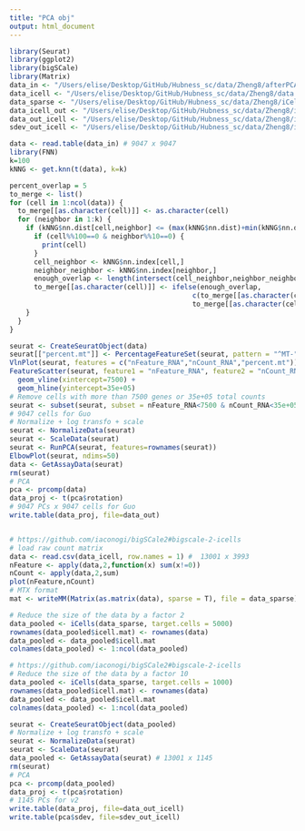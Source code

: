 ```yaml
---
title: "PCA obj"
output: html_document
---
```


```r
library(Seurat)
library(ggplot2)
library(bigSCale)
library(Matrix)
data_in <- "/Users/elise/Desktop/GitHub/Hubness_sc/data/Zheng8/afterPCA/zheng8_pca_readyforhubness.txt"
data_icell <- "/Users/elise/Desktop/GitHub/Hubness_sc/data/Zheng8/data.csv"
data_sparse <- "/Users/elise/Desktop/GitHub/Hubness_sc/data/Zheng8/iCell/zheng8.mtx"
data_icell_out <- "/Users/elise/Desktop/GitHub/Hubness_sc/data/Zheng8/iCell/zheng8_icell2.txt"
data_out_icell <- "/Users/elise/Desktop/GitHub/Hubness_sc/data/Zheng8/iCell/zheng8_icell2_pca_readyforhubness.txt"
sdev_out_icell <- "/Users/elise/Desktop/GitHub/Hubness_sc/data/Zheng8/iCell/zheng8_icell2_pca_sdev.txt"
```

```r
data <- read.table(data_in) # 9047 x 9047
library(FNN)
k=100
kNNG <- get.knn(t(data), k=k)

percent_overlap = 5
to_merge <- list()
for (cell in 1:ncol(data)) {
  to_merge[[as.character(cell)]] <- as.character(cell)
  for (neighbor in 1:k) {
    if (kNNG$nn.dist[cell,neighbor] <= (max(kNNG$nn.dist)+min(kNNG$nn.dist))/2) {
      if (cell%%100==0 & neighbor%%10==0) {
        print(cell)
      }
      cell_neighbor <- kNNG$nn.index[cell,]
      neighbor_neighbor <- kNNG$nn.index[neighbor,]
      enough_overlap <- length(intersect(cell_neighbor,neighbor_neighbor))/k*100 >= percent_overlap
      to_merge[[as.character(cell)]] <- ifelse(enough_overlap,
                                             c(to_merge[[as.character(cell)]],as.character(neighbor)),
                                             to_merge[[as.character(cell)]])
    }
  }
}

seurat <- CreateSeuratObject(data)
seurat[["percent.mt"]] <- PercentageFeatureSet(seurat, pattern = "^MT-")
VlnPlot(seurat, features = c("nFeature_RNA","nCount_RNA","percent.mt"))
FeatureScatter(seurat, feature1 = "nFeature_RNA", feature2 = "nCount_RNA") + 
  geom_vline(xintercept=7500) +
  geom_hline(yintercept=35e+05)
# Remove cells with more than 7500 genes or 35e+05 total counts
seurat <- subset(seurat, subset = nFeature_RNA<7500 & nCount_RNA<35e+05)
# 9047 cells for Guo
# Normalize + log transfo + scale
seurat <- NormalizeData(seurat)
seurat <- ScaleData(seurat)
seurat <- RunPCA(seurat, features=rownames(seurat))
ElbowPlot(seurat, ndims=50)
data <- GetAssayData(seurat)
rm(seurat)
# PCA
pca <- prcomp(data)
data_proj <- t(pca$rotation)
# 9047 PCs x 9047 cells for Guo
write.table(data_proj, file=data_out)
```

```r

```

```r
# https://github.com/iaconogi/bigSCale2#bigscale-2-icells
# load raw count matrix
data <- read.csv(data_icell, row.names = 1) #  13001 x 3993
nFeature <- apply(data,2,function(x) sum(x!=0))
nCount <- apply(data,2,sum)
plot(nFeature,nCount)
# MTX format
mat <- writeMM(Matrix(as.matrix(data), sparse = T), file = data_sparse)

# Reduce the size of the data by a factor 2
data_pooled <- iCells(data_sparse, target.cells = 5000)
rownames(data_pooled$icell.mat) <- rownames(data)
data_pooled <- data_pooled$icell.mat
colnames(data_pooled) <- 1:ncol(data_pooled)
```

```r
# https://github.com/iaconogi/bigSCale2#bigscale-2-icells
# Reduce the size of the data by a factor 10
data_pooled <- iCells(data_sparse, target.cells = 1000)
rownames(data_pooled$icell.mat) <- rownames(data)
data_pooled <- data_pooled$icell.mat
colnames(data_pooled) <- 1:ncol(data_pooled)
```

```r
seurat <- CreateSeuratObject(data_pooled)
# Normalize + log transfo + scale
seurat <- NormalizeData(seurat)
seurat <- ScaleData(seurat)
data_pooled <- GetAssayData(seurat) # 13001 x 1145
rm(seurat)
# PCA
pca <- prcomp(data_pooled)
data_proj <- t(pca$rotation)
# 1145 PCs for v2
write.table(data_proj, file=data_out_icell)
write.table(pca$sdev, file=sdev_out_icell)
```

